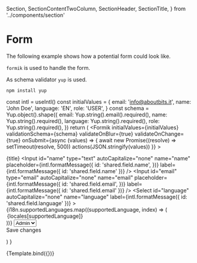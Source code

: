   Section,
  SectionContentTwoColumn,
  SectionHeader,
  SectionTitle,
} from '../components/section'

<Meta title="Examples/Form" component={DesignSystemProvider} />

# Form

The following example shows how a potential form could look like.

`formik` is used to handle the form.

As schema validator `yup` is used.

```
npm install yup
```

  const intl = useIntl()
  const initialValues = {
    email: 'info@aboutbits.it',
    name: 'John Doe',
    language: 'EN',
    role: 'USER',
  }
  const schema = Yup.object().shape({
    email: Yup.string().email().required(),
    name: Yup.string().required(),
    language: Yup.string().required(),
    role: Yup.string().required(),
  })
  return (
    <ContentArea>
      <Formik
        initialValues={initialValues}
        validationSchema={schema}
        validateOnBlur={true}
        validateOnChange={true}
        onSubmit={async (values) => {
          await new Promise((resolve) => setTimeout(resolve, 500))
          actions(JSON.stringify(values))
        }}
      >
        <Form>
          <Section>
            <SectionHeader>
              <SectionTitle>{title}</SectionTitle>
            </SectionHeader>
            <SectionContentTwoColumn>
              <Input
                id="name"
                type="text"
                autoCapitalize="none"
                name="name"
                placeholder={intl.formatMessage({
                  id: 'shared.field.name',
                })}
                label={intl.formatMessage({ id: 'shared.field.name' })}
              />
              <Input
                id="email"
                type="email"
                autoCapitalize="none"
                name="email"
                placeholder={intl.formatMessage({
                  id: 'shared.field.email',
                })}
                label={intl.formatMessage({ id: 'shared.field.email' })}
              />
              <Select
                id="language"
                autoCapitalize="none"
                name="language"
                label={intl.formatMessage({ id: 'shared.field.language' })}
              >
                {i18n.supportedLanguages.map((supportedLanguage, index) => (
                  <option
                    className="bg-gray-600"
                    key={index}
                    value={supportedLanguage}
                  >
                    {locales[supportedLanguage]}
                  </option>
                ))}
              </Select>
              <Select id="role" autoCapitalize="none" name="role" label="role">
                <option className="bg-gray-600" value="ADMIN">
                  Admin
                </option>
                <option className="bg-gray-600" value="USER">
                  User
                </option>
              </Select>
            </SectionContentTwoColumn>
          </Section>
          <Actions>
            <SubmitButton>Save changes</SubmitButton>
          </Actions>
        </Form>
      </Formik>
    </ContentArea>
  )
}

<Canvas>
  <Story name="Default" args={{ title: 'User edit' }}>
    {Template.bind({})}
  </Story>
</Canvas>
